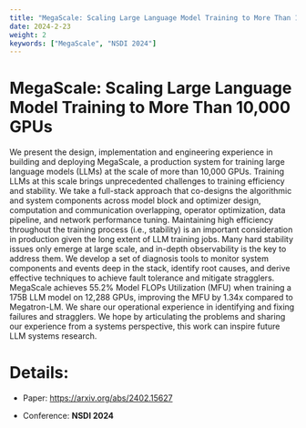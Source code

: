 ```yaml
---
title: "MegaScale: Scaling Large Language Model Training to More Than 10,000 GPUs"
date: 2024-2-23
weight: 2
keywords: ["MegaScale", "NSDI 2024"]
---
```


# MegaScale: Scaling Large Language Model Training to More Than 10,000 GPUs

We present the design, implementation and engineering experience in building and deploying MegaScale, a production system for training large language models (LLMs) at the scale of more than 10,000 GPUs. Training LLMs at this scale brings unprecedented challenges to training efficiency and stability. We take a full-stack approach that co-designs the algorithmic and system components across model block and optimizer design, computation and communication overlapping, operator optimization, data pipeline, and network performance tuning. Maintaining high efficiency throughout the training process (i.e., stability) is an important consideration in production given the long extent of LLM training jobs. Many hard stability issues only emerge at large scale, and in-depth observability is the key to address them. We develop a set of diagnosis tools to monitor system components and events deep in the stack, identify root causes, and derive effective techniques to achieve fault tolerance and mitigate stragglers. MegaScale achieves 55.2% Model FLOPs Utilization (MFU) when training a 175B LLM model on 12,288 GPUs, improving the MFU by 1.34x compared to Megatron-LM. We share our operational experience in identifying and fixing failures and stragglers. We hope by articulating the problems and sharing our experience from a systems perspective, this work can inspire future LLM systems research.

# Details:

- Paper: https://arxiv.org/abs/2402.15627

- Conference: **NSDI 2024**
